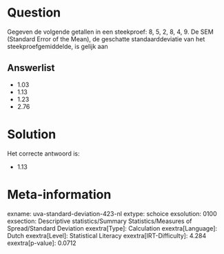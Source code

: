 Question
========

Gegeven de volgende getallen in een steekproef: 8, 5, 2, 8, 4, 9. De SEM
(Standard Error of the Mean), de geschatte standaarddeviatie van het
steekproefgemiddelde, is gelijk aan


Answerlist
----------

* 1.03
* 1.13
* 1.23
* 2.76

Solution
========

Het correcte antwoord is: 

* 1.13

Meta-information
================
exname: uva-standard-deviation-423-nl
extype: schoice
exsolution: 0100
exsection: Descriptive statistics/Summary Statistics/Measures of Spread/Standard Deviation
exextra[Type]: Calculation
exextra[Language]: Dutch
exextra[Level]: Statistical Literacy
exextra[IRT-Difficulty]: 4.284
exextra[p-value]: 0.0712
